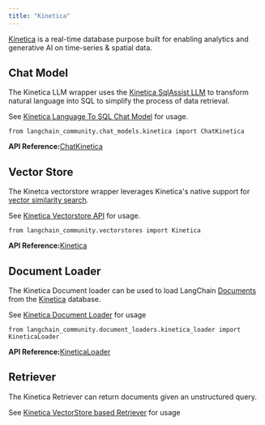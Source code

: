 ```yaml
---
title: "Kinetica"
---
```


[Kinetica](https://www.kinetica.com/) is a real-time database purpose built for enabling analytics and generative AI on time-series & spatial data.

## Chat Model

The Kinetica LLM wrapper uses the [Kinetica SqlAssist LLM](https://docs.kinetica.com/7.2/sql-gpt/concepts/) to transform natural language into SQL to simplify the process of data retrieval.

See [Kinetica Language To SQL Chat Model](/src/oss/integrations/chat/kinetica) for usage.

```
from langchain_community.chat_models.kinetica import ChatKinetica
```

**API Reference:**[ChatKinetica](https://python.langchain.com/api_reference/community/chat_models/langchain_community.chat_models.kinetica.ChatKinetica.html)

## Vector Store

The Kinetca vectorstore wrapper leverages Kinetica's native support for [vector similarity search](https://docs.kinetica.com/7.2/vector_search/).

See [Kinetica Vectorstore API](/src/oss/integrations/vectorstores/kinetica) for usage.

```
from langchain_community.vectorstores import Kinetica
```

**API Reference:**[Kinetica](https://python.langchain.com/api_reference/community/vectorstores/langchain_community.vectorstores.kinetica.Kinetica.html)

## Document Loader

The Kinetica Document loader can be used to load LangChain [Documents](https://python.langchain.com/api_reference/core/documents/langchain_core.documents.base.Document.html) from the [Kinetica](https://www.kinetica.com/) database.

See [Kinetica Document Loader](/src/oss/integrations/document_loaders/kinetica) for usage

```
from langchain_community.document_loaders.kinetica_loader import KineticaLoader
```

**API Reference:**[KineticaLoader](https://python.langchain.com/api_reference/community/document_loaders/langchain_community.document_loaders.kinetica_loader.KineticaLoader.html)

## Retriever

The Kinetica Retriever can return documents given an unstructured query.

See [Kinetica VectorStore based Retriever](/src/oss/integrations/retrievers/kinetica) for usage
